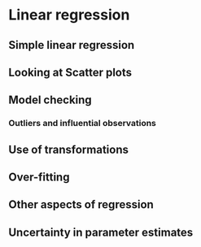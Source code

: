 # Linear regression {#linreg}

## Simple linear regression

## Looking at Scatter plots

## Model checking

### Outliers and influential observations {#outliers}

## Use of transformations {#linregtrans}

## Over-fitting

## Other aspects of regression

## Uncertainty in parameter estimates

